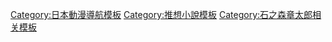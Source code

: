 {{Navbox
|name=幻魔大战
|title={{link-ja|幻魔大戰系列|幻魔大戦シリーズ}}（[[:ja:Category:幻魔大戦|分類]]）
|group1=作品
|list1=[[幻魔大战]]（漫画） - [[:ja:新幻魔大戦]] - [[:ja:真幻魔大戦]] - [[:ja:幻魔大戦 神話前夜の章]] - [[:ja:幻魔大戦 (小説)|幻魔大戦]]（小説） - [[:ja:ハルマゲドンの少女]]
|group2=関連項目
|list2=[[:ja:幻魔大戦シリーズの登場人物一覧|登場人物]] - [[:ja:幻魔大戦シリーズの用語一覧|用語]] - [[:ja:平井和正]] - [[石森章太郎]] - [[週刊少年Magazine]] - [[:ja:アダルト・ウルフガイ]] - [[:ja:ウルフガイ]]
}}<noinclude>
{{DEFAULTSORT:Genma Taisen}}
[[Category:日本動漫導航模板]]
[[Category:推想小說模板]]
[[Category:石之森章太郎相关模板]]
</noinclude>